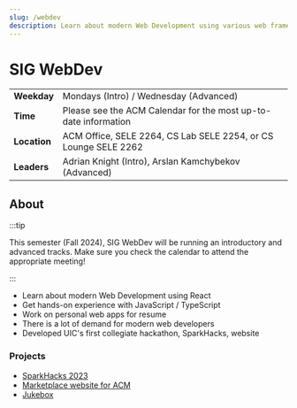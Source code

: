 ```yaml
---
slug: /webdev
description: Learn about modern Web Development using various web frameworks. Get hands-on experience with JavaScript / TypeScript.
---
```



# SIG WebDev

|              |                                                                                |
| ------------ | ------------------------------------------------------------------------------ |
| **Weekday**  | Mondays (Intro) / Wednesday (Advanced)                                         |
| **Time**     | Please see the ACM Calendar for the most up-to-date information                |
| **Location** | ACM Office, SELE 2264, CS Lab SELE 2254, or CS Lounge SELE 2262                |
| **Leaders**  | Adrian Knight (Intro), Arslan Kamchybekov (Advanced)                           |

## About

:::tip

This semester (Fall 2024), SIG WebDev will be running an introductory and advanced tracks.
Make sure you check the calendar to attend the appropriate meeting!

:::


- Learn about modern Web Development using React
- Get hands-on experience with JavaScript / TypeScript
- Work on personal web apps for resume
- There is a lot of demand for modern web developers
- Developed UIC's first collegiate hackathon, SparkHacks, website

### Projects

- [SparkHacks 2023](https://github.com/acm-uic/sparkhacks-2023)
- [Marketplace website for ACM](https://github.com/acm-uic/marketplace)
- [Jukebox](https://github.com/acm-uic/Jukebox)
